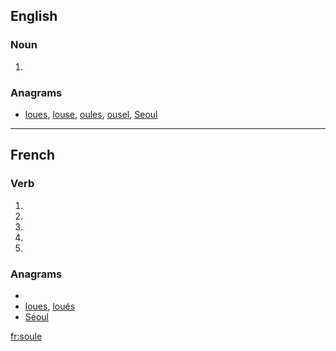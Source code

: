{{also|soulé}}
==English==

===Noun===
{{en-noun}}

# {{obsolete spelling of|soul}}

===Anagrams===
* [[loues#English|loues]], [[louse#English|louse]], [[oules#English|oules]], [[ousel#English|ousel]], [[Seoul#English|Seoul]]

----

==French==

===Verb===
{{fr-verb-form}}

# {{form of|[[first-person|First-person]] [[singular]] [[present indicative]]|souler|lang=fr}}
# {{form of|[[third-person|Third-person]] [[singular]] [[present indicative]]| souler|lang=fr}}
# {{form of|First-person singular [[present subjunctive]]|souler|lang=fr}}
# {{form of|[[third-person|Third-person]] singular [[present subjunctive]]| souler|lang=fr}}
# {{form of|Second-person singular [[imperative]]|souler |lang=fr}}

===Anagrams===
* {{alphagram|elosu}}
* [[loues#French|loues]], [[loués#French|loués]]
* [[Séoul#French|Séoul]]

[[fr:soule]]